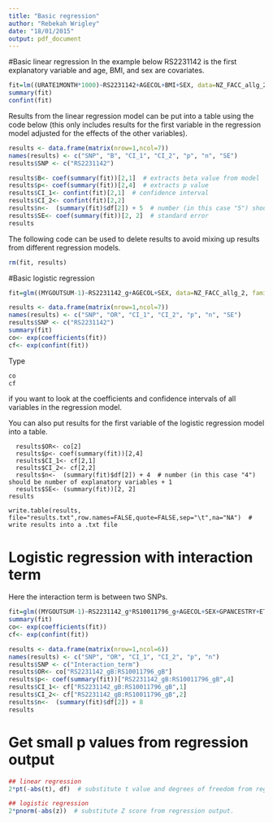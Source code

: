 ```yaml
---
title: "Basic regression"
author: "Rebekah Wrigley"
date: "18/01/2015"
output: pdf_document
---
```


#Basic linear regression
In the example below RS2231142 is the first explanatory variable and age, BMI, and sex are covariates.
```R
fit=lm((URATE1MONTH*1000)~RS2231142+AGECOL+BMI+SEX, data=NZ_FACC_allg_2)
summary(fit)
confint(fit)
```

Results from the linear regression model can be put into a table using the code below (this only includes results for the first variable in the regression model adjusted for the effects of the other variables).
```R
results <- data.frame(matrix(nrow=1,ncol=7))
names(results) <- c("SNP", "B", "CI_1", "CI_2", "p", "n", "SE")
results$SNP <- c("RS2231142")

results$B<- coef(summary(fit))[2,1]  # extracts beta value from model
results$p<- coef(summary(fit))[2,4]  # extracts p value 
results$CI_1<- confint(fit)[2,1]  # confidence interval
results$CI_2<- confint(fit)[2,2]
results$n<-  (summary(fit)$df[2]) + 5  # number (in this case "5") should be number of explanatory variables + 1
results$SE<- coef(summary(fit))[2, 2]  # standard error
results
```

The following code can be used to delete results to avoid mixing up results from different regression models.

```R
rm(fit, results)
```

#Basic logistic regression

```R
fit=glm((MYGOUTSUM-1)~RS2231142_g+AGECOL+SEX, data=NZ_FACC_allg_2, family=binomial)

results <- data.frame(matrix(nrow=1,ncol=7))
names(results) <- c("SNP", "OR", "CI_1", "CI_2", "p", "n", "SE")
results$SNP <- c("RS2231142")
summary(fit)
co<- exp(coefficients(fit)) 
cf<- exp(confint(fit))  
```

Type 
```R
co
cf
```

if you want to look at the coefficients and confidence intervals of all variables in the regression model.


You can also put results for the first variable of the logistic regression model into a table.
```
  results$OR<- co[2]
  results$p<- coef(summary(fit))[2,4]
  results$CI_1<- cf[2,1]
  results$CI_2<- cf[2,2]
  results$n<-  (summary(fit)$df[2]) + 4  # number (in this case "4") should be number of explanatory variables + 1
  results$SE<- (summary(fit))[2, 2]
results

write.table(results, file="results.txt",row.names=FALSE,quote=FALSE,sep="\t",na="NA")  # write results into a .txt file
```

# Logistic regression with interaction term 
Here the interaction term is between two SNPs.
```R
fit=glm((MYGOUTSUM-1)~RS2231142_g*RS10011796_g+AGECOL+SEX+GPANCESTRY+ETHCLASS.1.cau..2.ep..3.wp..9.epwp, data=Pol_NPH_abcg, family=binomial)
summary(fit)
co<- exp(coefficients(fit))
cf<- exp(confint(fit))

results <- data.frame(matrix(nrow=1,ncol=6))
names(results) <- c("SNP", "OR", "CI_1", "CI_2", "p", "n")
results$SNP <- c("Interaction_term")
results$OR<- co["RS2231142_gB:RS10011796_gB"]
results$p<- coef(summary(fit))["RS2231142_gB:RS10011796_gB",4]
results$CI_1<- cf["RS2231142_gB:RS10011796_gB",1]
results$CI_2<- cf["RS2231142_gB:RS10011796_gB",2]
results$n<-  (summary(fit)$df[2]) + 8
results
```

# Get small p values from regression output
```R
## linear regression
2*pt(-abs(t), df)  # substitute t value and degrees of freedom from regression output.

## logistic regression
2*pnorm(-abs(z))  # substitute Z score from regression output.
```
